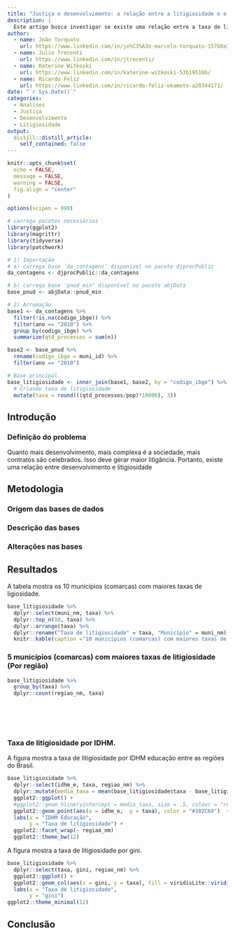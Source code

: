 ```yaml
---
title: "Justiça e desenvolvimento: a relação entre a litigiosidade e o desenvolvimento"
description: |
  Este artigo busca investigar se existe uma relação entre a taxa de litigiosidade com o desenvolvimento. Para tanto, utilizamos uma base de dados com todos os processos que apareceram no Diário Oficial da União em cada município brasileiro e cruazamos tais informações com a base de dados do PNUD (Programa das Nações Unidas para o Desenvolvimento). A hipótese inicial era a de que quanto maior o desenvolvimento de um município, maior é a complexidade da sociedade, o que gera mais conflitos. Esses conflitos se traduzem em processos judicias, o que é expresso pela litigiosidade. Daí a relação entre desenvolvimento e litigiosidade. 
author:
  - name: João Torquato
    url: https://www.linkedin.com/in/jo%C3%A3o-marcelo-torquato-157b0a16a/  
  - name: Julio Trecenti
    url: https://www.linkedin.com/in/jtrecenti/
  - name: Katerine Witkoski
    url: https://www.linkedin.com/in/katerine-witkoski-53b19518b/
  - name: Ricardo Feliz
    url: https://www.linkedin.com/in/ricardo-feliz-okamoto-a20344171/
date: "`r Sys.Date()`"
categories:
  - Analises
  - Justiça
  - Desenvolvimento
  - Litigiosidade
output:
  distill::distill_article:
    self_contained: false
---
```

```r
knitr::opts_chunk$set(
  echo = FALSE, 
  message = FALSE, 
  warning = FALSE,
  fig.align = "center"
)

options(scipen = 999)

# carrega pacotes necessários
library(ggplot2)
library(magrittr)
library(tidyverse)
library(patchwork)
```

```r
# 1) Importação
# a) carrega base `da_contagens` disponivel no pacote djprocPublic
da_contagens <- djprocPublic::da_contagens

# b) carrega base 'pnud_min" disponível no pacote abjData
base_pnud <- abjData::pnud_min
```

```r
# 2) Arrumação 
base1 <- da_contagens %>% 
  filter(!is.na(codigo_ibge)) %>% 
  filter(ano == "2010") %>% 
  group_by(codigo_ibge) %>% 
  summarize(qtd_processos = sum(n))

base2 <- base_pnud %>%
  rename(codigo_ibge = muni_id) %>%
  filter(ano == "2010")

# Base principal 
base_litigiosidade <- inner_join(base1, base2, by = "codigo_ibge") %>%
  # Criando taxa de litigiosidade
  mutate(taxa = round(((qtd_processos/pop)*10000), 3)) 

```

## Introdução

### Definição do problema
Quanto mais desenvolvimento, mais complexa é a sociedade, mais contratos são celebrados. Isso deve gerar maior litigância. Portanto, existe uma relação entre desenvolvimento e litigiosidade 

## Metodologia

### Origem das bases de dados

### Descrição das bases

### Alterações nas bases

## Resultados

A tabela mostra os 10 municípios (comarcas) com maiores taxas de ligiosidade. 

```r
base_litigiosidade %>% 
  dplyr::select(muni_nm, taxa) %>% 
  dplyr::top_n(10, taxa) %>% 
  dplyr::arrange(taxa) %>%
  dplyr::rename("Taxa de litigiosidade" = taxa, "Município" = muni_nm) %>% 
  knitr::kable(caption ="10 municípios (comarcas) com maiores taxas de litigiosidade")
```
### 5 municípios (comarcas) com maiores taxas de litigiosidade (Por região)

```r
base_litigiosidade %>% 
  group_by(taxa) %>% 
  dplyr::count(regiao_nm, taxa)  



  
  
```
### Taxa de litigiosidade  por IDHM.

A figura  mostra a taxa de litigiosidade por IDHM educação entre as regiões do Brasil. 

```r
base_litigiosidade %>%
  dplyr::select(idhm_e, taxa, regiao_nm) %>%
  dplyr::mutate(media_taxa = mean(base_litigiosidade$taxa - base_litigiosidade$idhm_e)) %>%
  ggplot2::ggplot() +
  #ggplot2::geom_hline(yintercept = media_taxa, size = .5, colour = "red", linetype = 2) +
  ggplot2::geom_point(aes(x = idhm_e,  y = taxa), color = "#102C68")  +
  labs(x = "IDHM Educação",
       y = "Taxa de litigiosidade") +
  ggplot2::facet_wrap(~ regiao_nm)
  ggplot2::theme_bw(12)
```

A figura  mostra a taxa de litigiosidade por gini. 


```r
base_litigiosidade %>%
  dplyr::select(taxa, gini, regiao_nm) %>%
  ggplot2::ggplot() +
  ggplot2::geom_col(aes(x = gini, y = taxa), fill = viridisLite::viridis(1, 1, .2, .8))  +
  labs(x = "Taxa de litigiosidade",
       y = "gini")
ggplot2::theme_minimal(12)
```

## Conclusão